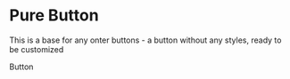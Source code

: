 
<Meta title="Buttons/PureButton" />

# Pure Button

This is a base for any onter buttons - a button without any styles, ready to be customized

<Story name="default">
    <PureButton>Button</PureButton>
</Story>
